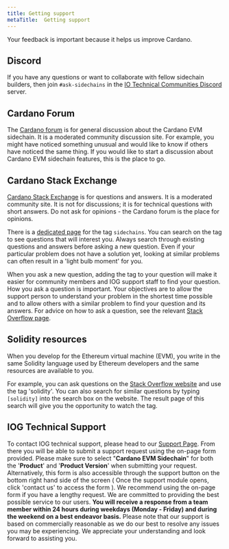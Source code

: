 ```yaml
---
title: Getting support
metaTitle:  Getting support
---
```


Your feedback is important because it helps us improve Cardano.

## Discord

If you have any questions or want to collaborate with fellow sidechain builders, then join `#ask-sidechains` in the [IO Technical Communities Discord](https://discord.com/invite/inputoutput) server.

## Cardano Forum  

The [Cardano forum](https://forum.cardano.org/latest) is for general discussion about the Cardano EVM sidechain. It is a moderated community discussion site. For example, you might have noticed something unusual and would like to know if others have noticed the same thing. If you would like to start a discussion about Cardano EVM sidechain features, this is the place to go.

## Cardano Stack Exchange  

[Cardano Stack Exchange](https://cardano.stackexchange.com/) is for questions and answers. It is a moderated community site. It is not for discussions; it is for technical questions with short answers. Do not ask for opinions - the Cardano forum is the place for opinions.  

There is a [dedicated page](https://cardano.stackexchange.com/questions/tagged/sidechains) for the tag `sidechains`. You can search on the tag to see questions that will interest you. Always search through existing questions and answers before asking a new question. Even if your particular problem does not have a solution yet, looking at similar problems can often result in a 'light bulb moment' for you.  

When you ask a new question, adding the tag to your question will make it easier for community members and IOG support staff to find your question. How you ask a question is important. Your objectives are to allow the support person to understand your problem in the shortest time possible and to allow others with a similar problem to find your question and its answers. For advice on how to ask a question, see the relevant [Stack Overflow page](https://stackoverflow.com/help/how-to-ask).

## Solidity resources

When you develop for the Ethereum virtual machine (EVM), you write in the same Solidity language used by Ethereum developers and the same resources are available to you.

For example, you can ask questions on the [Stack Overflow website](https://stackoverflow.com/) and use the tag 'solidity'. You can also search for similar questions by typing `[solidity]` into the search box on the website. The result page of this search will give you the opportunity to watch the tag.

## IOG Technical Support

To contact IOG technical support, please head to our [Support Page](https://iohk.zendesk.com/hc/en-us/requests/new). From there you will be able to submit a support request using the on-page form provided. Please make sure to select "**Cardano EVM Sidechain**" for both the '**Product**' and '**Product Version**' when submitting your request.  Alternatively, this form is also accessible through the support button on the bottom right hand side of the screen ( Once the support module opens, click 'contact us' to access the form ). We recommend using the on-page form if you have a lengthy request. We are committed to providing the best possible service to our users. **You will receive a response from a team member within 24 hours during weekdays (Monday - Friday) and during the weekend on a best endeavor basis.** Please note that our support is based on commercially reasonable as we do our best to resolve any issues you may be experiencing. We appreciate your understanding and look forward to assisting you.
